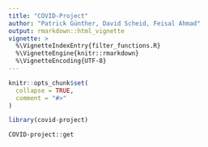 ```yaml
---
title: "COVID-Project"
author: "Patrick Günther, David Scheid, Feisal Ahmad"
output: rmarkdown::html_vignette
vignette: >
  %\VignetteIndexEntry{filter_functions.R}
  %\VignetteEngine{knitr::rmarkdown}
  %\VignetteEncoding{UTF-8}
---
```


```r
knitr::opts_chunk$set(
  collapse = TRUE,
  comment = "#>"
)
```

```r
library(covid-project)
```

```HOW-TO
COVID-project::get
```
